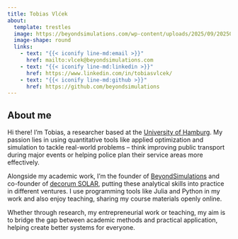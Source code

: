 ```yaml
---
title: Tobias Vlćek
about:
  template: trestles
  image: https://beyondsimulations.com/wp-content/uploads/2025/09/20250820-Tobias-Vlcek-Original-5-2.png
  image-shape: round
  links:
    - text: "{{< iconify line-md:email >}}"
      href: mailto:vlcek@beyondsimulations.com
    - text: "{{< iconify line-md:linkedin >}}"
      href: https://www.linkedin.com/in/tobiasvlcek/
    - text: "{{< iconify line-md:github >}}"
      href: https://github.com/beyondsimulations
---
```


## About me

Hi there! I'm Tobias, a researcher based at the [University of Hamburg](https://www.bwl.uni-hamburg.de/vw/personen/tobias-vlcek.html). My passion lies in using quantitative tools like applied optimization and simulation to tackle real-world problems – think improving public transport during major events or helping police plan their service areas more effectively.

Alongside my academic work, I'm the founder of [BeyondSimulations](https://beyondsimulations.com) and co-founder of [decorum SOLAR](https://www.decorum-solar.de), putting these analytical skills into practice in different ventures. I use programming tools like Julia and Python in my work and also enjoy teaching, sharing my course materials openly online.

Whether through research, my entrepreneurial work or teaching, my aim is to bridge the gap between academic methods and practical application, helping create better systems for everyone.
